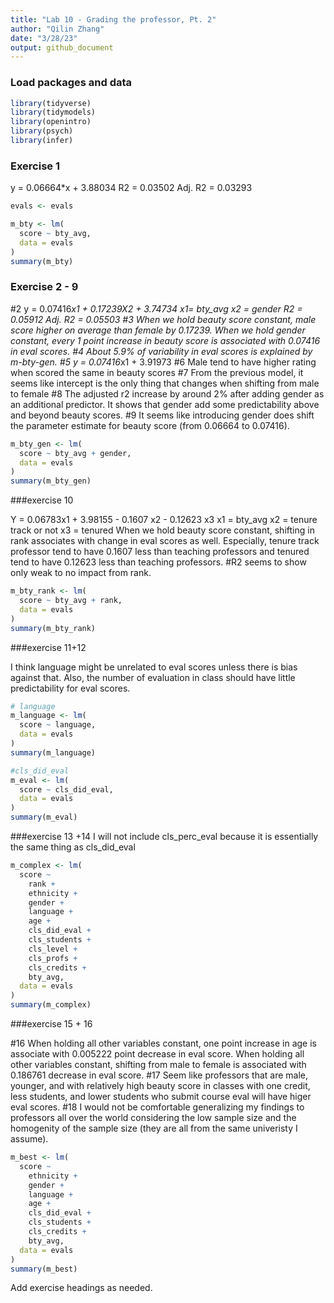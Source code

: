 ```yaml
---
title: "Lab 10 - Grading the professor, Pt. 2"
author: "Qilin Zhang"
date: "3/28/23"
output: github_document
---
```


### Load packages and data

```r
library(tidyverse) 
library(tidymodels)
library(openintro)
library(psych)
library(infer)
```

### Exercise 1

y = 0.06664*x + 3.88034
R2 = 0.03502
Adj. R2 = 0.03293

```r
evals <- evals

m_bty <- lm(
  score ~ bty_avg,
  data = evals
)
summary(m_bty)
```


### Exercise 2 - 9

#2
y = 0.07416*x1 + 0.17239X2 + 3.74734 
x1= bty_avg
x2 = gender
R2 = 0.05912
Adj. R2 = 0.05503
#3
When we hold beauty score constant, male score higher on average than female by 0.17239.
When we hold gender constant, every 1 point increase in beauty score is associated with 0.07416 in eval scores. 
#4
About 5.9% of variability in eval scores is explained by m-bty-gen. 
#5
y = 0.07416*x1 + 3.91973
#6
Male tend to have higher rating when scored the same in beauty scores 
#7
From the previous model, it seems like intercept is the only thing that changes when shifting from male to female
#8
The adjusted r2 increase by around 2% after adding gender as an additional predictor. It shows that gender add some predictability above and beyond beauty scores. 
#9
It seems like introducing gender does shift the parameter estimate for beauty score (from 0.06664 to 0.07416).
```r
m_bty_gen <- lm(
  score ~ bty_avg + gender,
  data = evals
)
summary(m_bty_gen)
```
###exercise 10

Y = 0.06783x1 + 3.98155 - 0.1607 x2 - 0.12623 x3
x1 = bty_avg
x2 = tenure track or not
x3 = tenured
When we hold beauty score constant, shifting in rank associates with change in eval scores as well. Especially, tenure track professor tend to have 0.1607 less than teaching professors and tenured tend to have 0.12623 less than teaching professors. 
#R2 seems to show only weak to no impact from rank. 
```r
m_bty_rank <- lm(
  score ~ bty_avg + rank,
  data = evals
)
summary(m_bty_rank)
```

###exercise 11+12

I think language might be unrelated to eval scores unless there is bias against that. Also, the number of evaluation in class should have little predictability for eval scores. 

```r
# language
m_language <- lm(
  score ~ language,
  data = evals
)
summary(m_language)

#cls_did_eval
m_eval <- lm(
  score ~ cls_did_eval,
  data = evals
)
summary(m_eval)
```

###exercise 13 +14
I will not include cls_perc_eval because it is essentially the same thing as cls_did_eval

```r
m_complex <- lm(
  score ~
    rank +
    ethnicity +
    gender + 
    language +
    age +
    cls_did_eval + 
    cls_students + 
    cls_level + 
    cls_profs +
    cls_credits +
    bty_avg,
  data = evals
)
summary(m_complex)
```
###exercise 15 + 16

#16
When holding all other variables constant, one point increase in age is associate with 0.005222 point decrease in eval score. 
When holding all other variables constant, shifting from male to female is associated with 0.186761 decrease in eval score. 
#17
Seem like professors that are male, younger, and with relatively high beauty score in classes with one credit, less students, and lower students who submit course eval will have higer eval scores.
#18
I would not be comfortable generalizing my findings to professors all over the world considering the low sample size and the homogenity of the sample size (they are all from the same univeristy I assume). 
```r
m_best <- lm(
  score ~
    ethnicity +
    gender + 
    language +
    age +
    cls_did_eval + 
    cls_students + 
    cls_credits +
    bty_avg,
  data = evals
)
summary(m_best)
```

Add exercise headings as needed.
